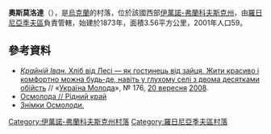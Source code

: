 {{coord|48|34|54|N|24|2|58|E|scale:30000|display=title}}

'''奧斯莫洛達'''（{{lang-uk|Осмолода}}），是[[烏克蘭|烏克蘭]]的村落，位於該國西部[[伊萬諾-弗蘭科夫斯克州|伊萬諾-弗蘭科夫斯克州]]，由[[羅日尼亞季夫區|羅日尼亞季夫區]]負責管轄，始建於1873年，面積3.56平方公里，2001年人口59。

==參考資料==
* [http://www.umoloda.kiev.ua/number/1250/171/44279 ''Крайній Іван.'' Хліб від Лесі — як гостинець від зайця. Жити красиво і комфортно можна будь-де, навіть у глухому селі з двома десятками обійсть] {{Wayback|url=http://www.umoloda.kiev.ua/number/1250/171/44279 |date=20170710044009 }} // «[[Україна_Молода|Україна Молода]]», № 176, [[20_вересня|20 вересня]] [[2008|2008]].
* [http://kray.ridne.net/node/13 Осмолода // Рідний край] {{Wayback|url=http://kray.ridne.net/node/13 |date=20210116182815 }}
* [http://misto.ridne.net/viewthread.php?tid=6139 Знімки Осмолоди.] {{Wayback|url=http://misto.ridne.net/viewthread.php?tid=6139 |date=20201023022841 }}

{{DEFAULTSORT:Осмолода}}
[[Category:伊萬諾-弗蘭科夫斯克州村落|Category:伊萬諾-弗蘭科夫斯克州村落]]
[[Category:羅日尼亞季夫區村落|Category:羅日尼亞季夫區村落]]


{{IvanoFrankivsk-geo-stub}}